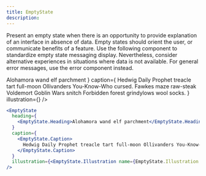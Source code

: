 ```yaml
---
title: EmptyState
description:
---
```



Present an empty state when there is an opportunity to provide explanation of an interface in absence of data. Empty states should orient the user, or communicate benefits of a feature. Use the following component to standardize empty state messaging display. Nevertheless, consider alternative experiences in situations where data is not available. For general error messages, use the error component instead.

<Theme name={Theme.names.light}>
  <EmptyState
    heading={
      <EmptyState.Heading>Alohamora wand elf parchment</EmptyState.Heading>
    }
    caption={
      <EmptyState.Caption>
        Hedwig Daily Prophet treacle tart full-moon Ollivanders You-Know-Who cursed. Fawkes maze raw-steak Voldemort Goblin Wars snitch Forbidden forest grindylows wool socks.
      </EmptyState.Caption>
    }
    illustration={<EmptyState.Illustration name={EmptyState.Illustration.names.magnify} />}
  />
</Theme>

<MultiCodeBlock>

```jsx
<EmptyState
  heading={
    <EmptyState.Heading>Alohamora wand elf parchment</EmptyState.Heading>
  }
  caption={
    <EmptyState.Caption>
      Hedwig Daily Prophet treacle tart full-moon Ollivanders You-Know-Who cursed. Fawkes maze raw-steak Voldemort Goblin Wars snitch Forbidden forest grindylows wool socks.
    </EmptyState.Caption>
  }
  illustration={<EmptyState.Illustration name={EmptyState.Illustration.names.magnify} />}
/>
```

</MultiCodeBlock>
